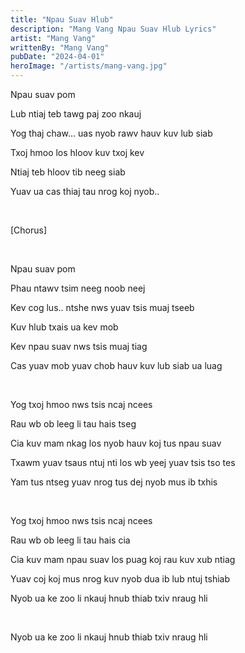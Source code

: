 ```yaml
---
title: "Npau Suav Hlub"
description: "Mang Vang Npau Suav Hlub Lyrics"
artist: "Mang Vang"
writtenBy: "Mang Vang"
pubDate: "2024-04-01"
heroImage: "/artists/mang-vang.jpg"
---
```


Npau suav pom

Lub ntiaj teb tawg paj zoo nkauj

Yog thaj chaw... uas nyob rawv hauv kuv lub siab

Txoj hmoo los hloov kuv txoj kev

Ntiaj teb hloov tib neeg siab

Yuav ua cas thiaj tau nrog koj nyob..

<br />

[Chorus]

<br />

Npau suav pom

Phau ntawv tsim neeg noob neej

Kev cog lus.. ntshe nws yuav tsis muaj tseeb

Kuv hlub txais ua kev mob

Kev npau suav nws tsis muaj tiag

Cas yuav mob yuav chob hauv kuv lub siab ua luag

<br />

Yog txoj hmoo nws tsis ncaj ncees

Rau wb ob leeg li tau hais tseg

Cia kuv mam nkag los nyob hauv koj tus npau suav

Txawm yuav tsaus ntuj nti los wb yeej yuav tsis tso tes

Yam tus ntseg yuav nrog tus dej nyob mus ib txhis

<br />

Yog txoj hmoo nws tsis ncaj ncees

Rau wb ob leeg li tau hais cia

Cia kuv mam npau suav los puag koj rau kuv xub ntiag

Yuav coj koj mus nrog kuv nyob dua ib lub ntuj tshiab

Nyob ua ke zoo li nkauj hnub thiab txiv nraug hli

<br />

Nyob ua ke zoo li nkauj hnub thiab txiv nraug hli
